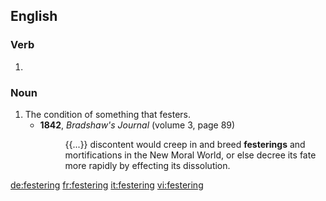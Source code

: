 ==English==

===Verb===
{{head|en}}

# {{present participle of|fester|lang=en}}

===Noun===
{{en-noun}}

# The condition of something that festers.
#* '''1842''', ''Bradshaw's Journal'' (volume 3, page 89)
#*: {{...}} discontent would creep in and breed '''festerings''' and mortifications in the New Moral World, or else decree its fate more rapidly by effecting its dissolution.

[[de:festering]]
[[fr:festering]]
[[it:festering]]
[[vi:festering]]